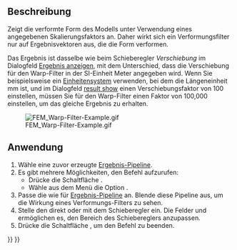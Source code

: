<languages/>

{{Docnav/de
|[[FEM_PostBranchFilter/de|NachbereitungFilterVerzweigen]]
|[[FEM_PostFilterClipScalar/de|NachbereitungFilterSkalarerBeschnitt]]
|[[FEM_Workbench/de|FEM]]
|IconL=FEM_PostBranchFilter.svg
|IconR=FEM_PostFilterClipScalar.svg
|IconC=Workbench_FEM.svg
}}

{{GuiCommand/de
|Name=FEM PostFilterWarp
|Name/de=FEM NachbereitungFilterVerformung
|MenuLocation=Ergebnisse → Verformungsfilter
|Workbenches=[[FEM_Workbench/de|FEM]]
|SeeAlso=[[FEM_PostPipelineFromResult/de|FEM NachbereitungPipelineVonErgebnis]], [[FEM_tutorial/de|FEM Anleitung]]
}}

<span id="Description"></span>
==Beschreibung==

Zeigt die verformte Form des Modells unter Verwendung eines angegebenen Skalierungsfaktors an. Daher wirkt sich ein Verformungsfilter nur auf Ergebnisvektoren aus, die die Form verformen.

Das Ergebnis ist dasselbe wie beim Schieberegler ''Verschiebung'' im Dialogfeld [[FEM_ResultShow/de|Ergebnis anzeigen]], mit dem Unterschied, dass die Verschiebung für den Warp-Filter in der SI-Einheit Meter angegeben wird. Wenn Sie beispielsweise ein [[Preferences_Editor#Units|Einheitensystem]] verwenden, bei dem die Längeneinheit mm ist, und im Dialogfeld [[FEM_ResultShow/de|result show]] einen Verschiebungsfaktor von 100 einstellen, müssen Sie für den Warp-Filter einen Faktor von 100,000 einstellen, um das gleiche Ergebnis zu erhalten.

[[File:FEM_Warp-Filter-Example.gif]]

{{Caption|Ein Verformungsfilter der Verschiebung eines einseitig geklemmten Trägers.}}

<span id="Usage"></span>
==Anwendung==

# Wähle eine zuvor erzeugte  [[FEM_PostPipelineFromResult/de|Ergebnis-Pipeline]].
# Es gibt mehrere Möglichkeiten, den Befehl aufzurufen:
#* Drücke die Schaltfläche {{Button|[[Image:FEM_PostFilterWarp.svg|16px]] [[FEM_PostFilterWarp/de|Verformungs-Filter]]}}.
#* Wähle aus dem Menü die Option  {{MenuCommand|Ergebnisse → [[Image:FEM_PostFilterWarp.svg|16px]] Verformungs-Filter}}.
# Passe die {{MenuCommand|Optionen der Ergebnisanzeige}} wie für  [[FEM_PostPipelineFromResult|Ergebnis-Pipeline]] an. Blende diese Pipeline aus, um die Wirkung eines Verformungs-Filters zu sehen.
# Stelle den  {{MenuCommand|Verformungs-Faktor}} direkt oder mit dem Schieberegler ein. Die Felder {{MenuCommand|Minimale Verformung}} und {{MenuCommand|Maximale Verformung}} ermöglichen es, den Bereich des Schiebereglers anzupassen.
# Drücke die Schaltfläche  {{Button|OK}}, um den Befehl zu beenden.


{{Docnav/de
|[[FEM_PostBranchFilter/de|NachbereitungFilterVerzweigen]]
|[[FEM_PostFilterClipScalar/de|NachbereitungFilterSkalarerBeschnitt]]
|[[FEM_Workbench/de|FEM]]
|IconL=FEM_PostBranchFilter.svg
|IconR=FEM_PostFilterClipScalar.svg
|IconC=Workbench_FEM.svg
}}

{{FEM Tools navi{{#translation:}}}}
{{Userdocnavi{{#translation:}}}}
{{clear}}
